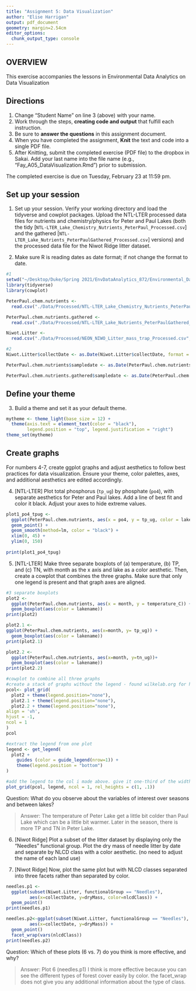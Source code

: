 ```yaml
---
title: "Assignment 5: Data Visualization"
author: "Elise Harrigan"
output: pdf_document
geometry: margin=2.54cm
editor_options: 
  chunk_output_type: console
---
```


## OVERVIEW

This exercise accompanies the lessons in Environmental Data Analytics on Data Visualization 

## Directions
1. Change "Student Name" on line 3 (above) with your name.
2. Work through the steps, **creating code and output** that fulfill each instruction.
3. Be sure to **answer the questions** in this assignment document.
4. When you have completed the assignment, **Knit** the text and code into a single PDF file.
5. After Knitting, submit the completed exercise (PDF file) to the dropbox in Sakai. Add your last name into the file name (e.g., "Fay_A05_DataVisualization.Rmd") prior to submission.

The completed exercise is due on Tuesday, February 23 at 11:59 pm.



## Set up your session 
1. Set up your session. Verify your working directory and load the tidyverse 
and cowplot packages. Upload the NTL-LTER processed data files for nutrients 
and chemistry/physics for Peter and Paul Lakes (both the tidy 
[`NTL-LTER_Lake_Chemistry_Nutrients_PeterPaul_Processed.csv`] and the gathered
[`NTL-LTER_Lake_Nutrients_PeterPaulGathered_Processed.csv`] versions) and 
the processed data file for the Niwot Ridge litter dataset. 

2. Make sure R is reading dates as date format; if not change the format to date.

```r
#1 
setwd("~/Desktop/Duke/Spring 2021/EnvDataAnalytics_872/Environmental_Data_Analytics_2021")
library(tidyverse)
library(cowplot)

PeterPaul.chem.nutrients <- 
  read.csv("./Data/Processed/NTL-LTER_Lake_Chemistry_Nutrients_PeterPaul_Processed.csv", stringsAsFactors = TRUE)

PeterPaul.chem.nutrients.gathered <-
  read.csv("./Data/Processed/NTL-LTER_Lake_Nutrients_PeterPaulGathered_Processed.csv", stringsAsFactors = TRUE)

Niwot.Litter <- 
  read.csv("./Data/Processed/NEON_NIWO_Litter_mass_trap_Processed.csv", stringsAsFactors = TRUE)

#2 
Niwot.Litter$collectDate <- as.Date(Niwot.Litter$collectDate, format = "%Y-%m-%d")

PeterPaul.chem.nutrients$sampledate <- as.Date(PeterPaul.chem.nutrients$sampledate, format = "%Y-%m-%d")

PeterPaul.chem.nutrients.gathered$sampledate <- as.Date(PeterPaul.chem.nutrients.gathered$sampledate, format = "%Y-%m-%d")
```
## Define your theme
3. Build a theme and set it as your default theme.

```r
mytheme <- theme_light(base_size = 12) +
  theme(axis.text = element_text(color = "black"), 
        legend.position = "top", legend.justification = "right") 
theme_set(mytheme)
```

## Create graphs
For numbers 4-7, create ggplot graphs and adjust aesthetics to follow best practices for data visualization. Ensure your theme, color palettes, axes, and additional aesthetics are edited accordingly.

4. [NTL-LTER] Plot total phosphorus (`tp_ug`) by phosphate (`po4`), with separate aesthetics for Peter and Paul lakes. Add a line of best fit and color it black. Adjust your axes to hide extreme values.

```r
plot1_po4_tpug <- 
  ggplot(PeterPaul.chem.nutrients, aes(x = po4, y = tp_ug, color = lakename)) +
  geom_point() + 
  geom_smooth(method=lm, color = "black") +
  xlim(0, 45) +
  ylim(0, 150)
  
print(plot1_po4_tpug)

```


5. [NTL-LTER] Make three separate boxplots of (a) temperature, (b) TP, and (c) TN, with month as the x axis and lake as a color aesthetic. Then, create a cowplot that combines the three graphs. Make sure that only one legend is present and that graph axes are aligned.

```r
#3 separate boxplots
plot2 <-
  ggplot(PeterPaul.chem.nutrients, aes(x = month, y = temperature_C)) +
  geom_boxplot(aes(color = lakename))
print(plot2)

plot2.1 <-  
ggplot(PeterPaul.chem.nutrients, aes(x=month, y= tp_ug)) +
  geom_boxplot(aes(color = lakename))
print(plot2.1)

plot2.2 <-
  ggplot(PeterPaul.chem.nutrients, aes(x=month, y=tn_ug))+
  geom_boxplot(aes(color = lakename)) 
print(plot2.2)

#cowplot to combine all three graphs
#create a stack of graphs without the legend - found wilkelab.org for help
pcol<- plot_grid(
  plot2 + theme(legend.position="none"),
  plot2.1 + theme(legend.position="none"),
  plot2.2 + theme(legend.position="none"), 
align = 'vh', 
hjust = -1, 
ncol = 1
)
pcol

#extract the legend from one plot
legend <- get_legend(
  plot2 + 
    guides (color = guide_legend(nrow=1)) +
    theme(legend.position = "bottom")
)

#add the legend to the col i made above. give it one-third of the width of one plot with rel_widths
plot_grid(pcol, legend, ncol = 1, rel_heights = c(1, .1))


```

Question: What do you observe about the variables of interest over seasons and between lakes? 

> Answer:  The temperature of Peter Lake get a little bit colder than Paul Lake which can be a little bit warmer. Later in the season, there is more TP and TN in Peter Lake. 

6. [Niwot Ridge] Plot a subset of the litter dataset by displaying only the "Needles" functional group. Plot the dry mass of needle litter by date and separate by NLCD class with a color aesthetic. (no need to adjust the name of each land use)

7. [Niwot Ridge] Now, plot the same plot but with NLCD classes separated into three facets rather than separated by color. 

```r
needles.p1 <- 
  ggplot(subset(Niwot.Litter, functionalGroup == "Needles"),
         aes(x=collectDate, y=dryMass, color=nlcdClass)) +
  geom_point()
print(needles.p1)

needles.p2<-ggplot(subset(Niwot.Litter, functionalGroup == "Needles"),
         aes(x=collectDate, y=dryMass)) +
  geom_point()
  facet_wrap(vars(nlcdClass))
print(needles.p2)

```
Question: Which of these plots (6 vs. 7) do you think is more effective, and why? 

> Answer:
Plot 6 (needles.p1) I think is more effective because you can see the different types of forest cover easily by color. the facet_wrap does not give you any additional information about the type of class. 

